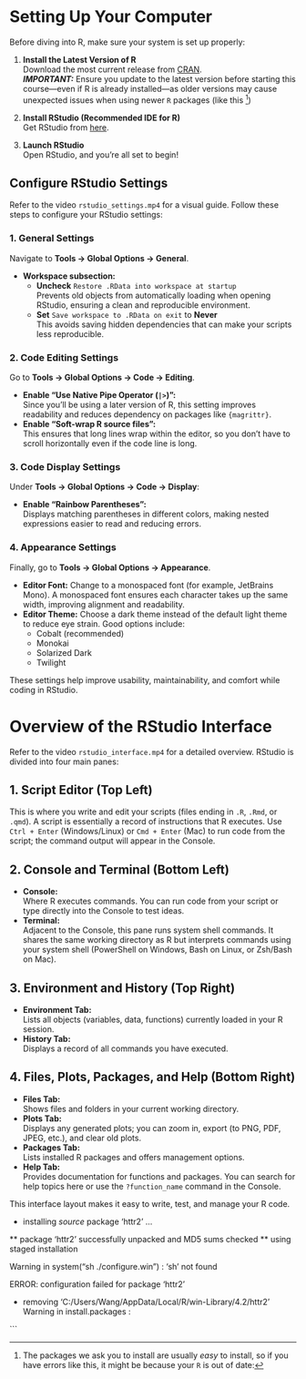 # Setting Up Your Computer

Before diving into R, make sure your system is set up properly:

1. **Install the Latest Version of R**  
   Download the most current release from [CRAN](https://cran.r-project.org/).  
   **_IMPORTANT:_** Ensure you update to the latest version before starting this course—even if R is already installed—as older versions may cause unexpected issues when using newer `R` packages (like this [^longnote])

2. **Install RStudio (Recommended IDE for R)**  
   Get RStudio from [here](https://posit.co/download/rstudio-desktop/).

3. **Launch RStudio**  
   Open RStudio, and you're all set to begin!

## Configure RStudio Settings

Refer to the video `rstudio_settings.mp4` for a visual guide. Follow these steps to configure your RStudio settings:

### 1. General Settings

Navigate to **Tools → Global Options → General**.

- **Workspace subsection:**
  - **Uncheck** `Restore .RData into workspace at startup`  
    Prevents old objects from automatically loading when opening RStudio, ensuring a clean and reproducible environment.
  - **Set** `Save workspace to .RData on exit` to **Never**  
    This avoids saving hidden dependencies that can make your scripts less reproducible.

### 2. Code Editing Settings

Go to **Tools → Global Options → Code → Editing**.

- **Enable "Use Native Pipe Operator (`|>`)":**  
  Since you’ll be using a later version of R, this setting improves readability and reduces dependency on packages like `{magrittr}`.
- **Enable "Soft-wrap R source files":**  
  This ensures that long lines wrap within the editor, so you don’t have to scroll horizontally even if the code line is long.

### 3. Code Display Settings

Under **Tools → Global Options → Code → Display**:

- **Enable "Rainbow Parentheses":**  
  Displays matching parentheses in different colors, making nested expressions easier to read and reducing errors.

### 4. Appearance Settings

Finally, go to **Tools → Global Options → Appearance**.

- **Editor Font:** Change to a monospaced font (for example, JetBrains Mono). A monospaced font ensures each character takes up the same width, improving alignment and readability.
- **Editor Theme:** Choose a dark theme instead of the default light theme to reduce eye strain. Good options include:
  - Cobalt (recommended)
  - Monokai
  - Solarized Dark
  - Twilight

These settings help improve usability, maintainability, and comfort while coding in RStudio.

# Overview of the RStudio Interface

Refer to the video `rstudio_interface.mp4` for a detailed overview. RStudio is divided into four main panes:

## 1. Script Editor (Top Left)

This is where you write and edit your scripts (files ending in `.R`, `.Rmd`, or `.qmd`). A script is essentially a record of instructions that R executes. Use `Ctrl + Enter` (Windows/Linux) or `Cmd + Enter` (Mac) to run code from the script; the command output will appear in the Console.

## 2. Console and Terminal (Bottom Left)

- **Console:**  
  Where R executes commands. You can run code from your script or type directly into the Console to test ideas.
- **Terminal:**  
  Adjacent to the Console, this pane runs system shell commands. It shares the same working directory as R but interprets commands using your system shell (PowerShell on Windows, Bash on Linux, or Zsh/Bash on Mac).

## 3. Environment and History (Top Right)

- **Environment Tab:**  
  Lists all objects (variables, data, functions) currently loaded in your R session.
- **History Tab:**  
  Displays a record of all commands you have executed.

## 4. Files, Plots, Packages, and Help (Bottom Right)

- **Files Tab:**  
  Shows files and folders in your current working directory.
- **Plots Tab:**  
  Displays any generated plots; you can zoom in, export (to PNG, PDF, JPEG, etc.), and clear old plots.
- **Packages Tab:**  
  Lists installed R packages and offers management options.
- **Help Tab:**  
  Provides documentation for functions and packages. You can search for help topics here or use the `?function_name` command in the Console.

This interface layout makes it easy to write, test, and manage your R code.

[^longnote]: The packages we ask you to install are usually *easy* to install, so if you have errors like this, it might be because your `R` is out of date:

* installing *source* package 'httr2' ...

** package 'httr2' successfully unpacked and MD5 sums checked
** using staged installation

Warning in system("sh ./configure.win") : 'sh' not found

ERROR: configuration failed for package 'httr2'

* removing 'C:/Users/Wang/AppData/Local/R/win-Library/4.2/httr2'
Warning in install.packages :

```